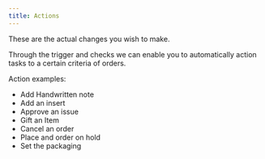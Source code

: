 ```yaml
---
title: Actions
---
```


These are the actual changes you wish to make.

Through the trigger and checks we can enable you to automatically action tasks to a certain criteria of orders.

Action examples:

- Add Handwritten note
- Add an insert
- Approve an issue
- Gift an Item
- Cancel an order
- Place and order on hold
- Set the packaging
